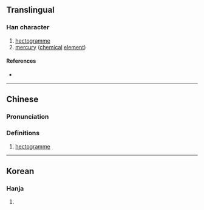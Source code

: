 {{character info}}
==Translingual==

===Han character===
{{Han char|rn=10|rad=儿|as=11|sn=13|four=|canj=JUMA|ids=⿺克百}}

# [[hectogramme]]
# [[mercury]] ([[chemical]] [[element]])

====References====
* {{Han ref|kx=0125.211|dkj=01394|dj=0266.060|hdz=10274.031|uh=5161|ud=20833|bh=A25D|bd=41565}}

----

==Chinese==
{{zh-forms}}

===Pronunciation===
{{zh-pron
|m=bǎikè
|c=baak3 hak1
|mc=
|oc=
|ma=
|cat=n
}}

===Definitions===
{{zh-hanzi}}

# {{lb|zh|obsolete|abbreviation}} [[hectogramme]]

----

==Korean==

===Hanja===
{{ko-hanja|hangeul=백|rv=baek|mr=paek|y=payk}}

# {{rfdef|ko|sort=儿11}}